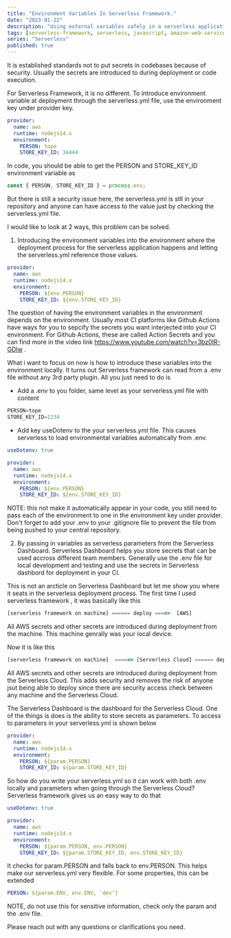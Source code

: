 ```yaml
---
title: "Environment Variables In Serverless Framework."
date: "2023-01-22"
description: "Using external variables safely in a serverless application."
tags: [serverless-framework, serverless, javascript, amazon-web-services]
series: "Serverless"
published: true
---
```


It is established standards not to put secrets in codebases because of security. Usually the secrets are introduced to
during deployment or code execution.

For Serverless Framework, it is no different. To introduce environment variable at deployment through the serverless.yml file,
use the environment key under provider key.

```yaml
provider:
  name: aws
  runtime: nodejs14.x
  environment:
    PERSON: tope
    STORE_KEY_ID: 34444
```

In code, you should be able to get the PERSON and STORE_KEY_ID environment variable as


```js
const { PERSON, STORE_KEY_ID } = process.env;
```

But there is still a security issue here, the serverless.yml is stll in your repository and anyone can have access to the value
just by checking the serverless.yml file.


I would like to look at 2 ways, this problem can be solved.

1.  Introducing the environment variables into the environment where the deployment process for the serverless application happens
    and letting the serverless.yml reference those values.

```yaml
provider:
  name: aws
  runtime: nodejs14.x
  environment:
    PERSON: ${env.PERSON}
    STORE_KEY_ID: ${env.STORE_KEY_ID}
```

The question of having the environment variables in the environment depends on the environment. Usually most CI platforms like Github Actions
have ways for you to sepcify the secrets you want interjected into your CI environment. For Github Actions, these are called Action Secrets and
you can find more in the video link https://www.youtube.com/watch?v=3bz0IR-GDIw .

What i want to focus on now is how to introduce these variables into the environment locally. It turns out Serverless framework can read
from a .env file without any 3rd party plugin. All you just need to do is

- Add a .env to you folder, same level as your serverless.yml file with content

```js
PERSON=tope
STORE_KEY_ID=1234
```

- Add key useDotenv to the your serverless.yml file. This causes serverless to load environmental variables automatically from .env.

```yaml
useDotenv: true

provider:
  name: aws
  runtime: nodejs14.x
  environment:
    PERSON: ${env.PERSON}
    STORE_KEY_ID: ${env.STORE_KEY_ID}
```

NOTE: this not make it automatically appear in your code, you still need to pass each of the environment to one in the environment key under provider.
Don't forget to add your .env to your .gitignore file to prevent the file from being pushed to your central repository.

2. By passing in variables as serverless parameters from the Serverless Dashboard. Serverless Dashboard helps you store secrets that can be used accross different
   team members. Generally use the .env file for local development and testing and use the secrets in Serverless dashbord for deployment in your CI.

This is not an arcticle on Serverless Dashboard but let me show you where it seats in the serverless deployment process.
The first time I used serverless framework , it was basically like this

```js
[serverless framework on machine] ====== deploy ====>  [AWS]
```

All AWS secrets and other secrets are introduced during deployment from the machine. This machine genrally was your local device.

Now it is like this

```js
[serverless framework on machine]  =====> [Serverless Cloud] ====== deploy ====>  [AWS]
```

All AWS secrets and other secrets are introduced during deployment from the Serverless Cloud. This adds security and removes the risk of
anyone jsut being able to deploy since there are security access check between any machine and the Serverless Cloud.

The Serverless Dashboard is the dashboard for the Serverless Cloud. One of the things is does is the ability to store secrets as parameters.
To access to parameters in your serverless.yml is shown below

```yaml
provider:
  name: aws
  runtime: nodejs14.x
  environment:
    PERSON: ${param.PERSON}
    STORE_KEY_ID: ${param.STORE_KEY_ID}
```

So how do you write your serverless.yml so it can work with both .env locally and parameters when going through the Serverless Cloud?
Serverless framework gives us an easy way to do that

```yaml
useDotenv: true

provider:
  name: aws
  runtime: nodejs14.x
  environment:
    PERSON: ${param.PERSON, env.PERSON}
    STORE_KEY_ID: ${param.STORE_KEY_ID, env.STORE_KEY_ID}
```

It checks for param.PERSON and falls back to env.PERSON. This helps make our serverless.yml very flexible.
For some properties, this can be extended

```yaml
PERSON: ${param.ENV, env.ENV, 'dev'}
```

NOTE, do not use this for sensitive information, check only the param and the .env file.

Please reach out with any questions or clarifications you need.
